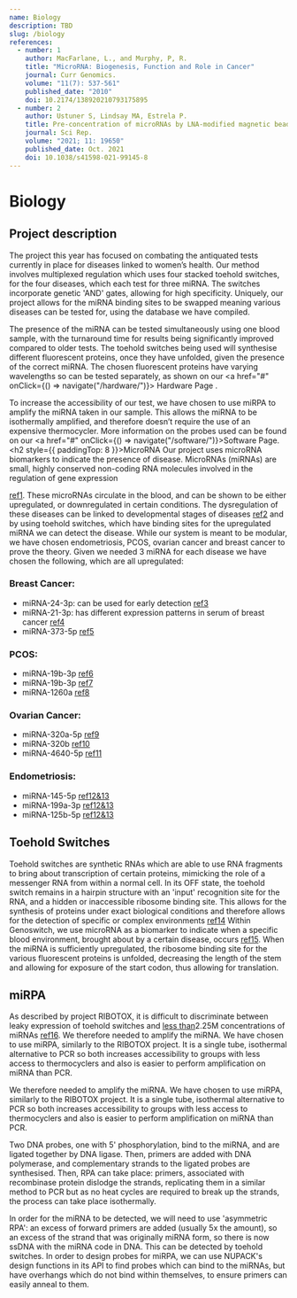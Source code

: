 ```yaml
---
name: Biology
description: TBD
slug: /biology
references:
  - number: 1
    author: MacFarlane, L., and Murphy, P, R.
    title: "MicroRNA: Biogenesis, Function and Role in Cancer"
    journal: Curr Genomics.
    volume: "11(7): 537-561"
    published_date: "2010"
    doi: 10.2174/138920210793175895
  - number: 2
    author: Ustuner S, Lindsay MA, Estrela P.
    title: Pre-concentration of microRNAs by LNA-modified magnetic beads for enhancement of electrochemical detection.
    journal: Sci Rep.
    volume: "2021; 11: 19650"
    published_date: Oct. 2021
    doi: 10.1038/s41598-021-99145-8
---
```


<h1>Biology</h1>
<h2 style={{ paddingTop: 4 }}>Project description</h2>
The project this year has focused on combating the antiquated tests currently in place for diseases
linked to women’s health. Our method involves multiplexed regulation which uses four stacked toehold
switches, for the four diseases, which each test for three miRNA. The switches incorporate genetic
'AND' gates, allowing for high specificity. Uniquely, our project allows for the miRNA binding sites
to be swapped meaning various diseases can be tested for, using the database we have compiled.

The presence of the miRNA can be tested simultaneously using one blood sample, with the turnaround
time for results being significantly improved compared to older tests. The toehold switches being
used will synthesise different fluorescent proteins, once they have unfolded, given the presence of
the correct miRNA. The chosen fluorescent proteins have varying wavelengths so can be tested
separately, as shown on our <a href="#" onClick={() => navigate("/hardware/")}>
Hardware Page
</a>.

To increase the accessibility of our test, we have chosen to use miRPA to amplify the miRNA taken in
our sample. This allows the miRNA to be isothermally amplified, and therefore doesn’t require the use
of an expensive thermocycler. More information on the probes used can be found on our <a href="#" onClick={() => navigate("/software/")}>Software Page</a>.<h2 style={{ paddingTop: 8 }}>MicroRNA</h2>
Our project uses microRNA biomarkers to indicate the presence of disease. MicroRNAs (miRNAs) are
small, highly conserved non-coding RNA molecules involved in the regulation of gene expression

<u>ref1</u>. These microRNAs circulate in the blood, and can be shown to be either upregulated, or
downregulated in certain conditions. The dysregulation of these diseases can be linked to
developmental stages of diseases <u>ref2</u> and by using toehold switches, which have binding sites
for the upregulated miRNA we can detect the disease. While our system is meant to be modular, we
have chosen endometriosis, PCOS, ovarian cancer and breast cancer to prove the theory. Given we
needed 3 miRNA for each disease we have chosen the following, which are all upregulated:
<h3 style={{ paddingTop: 4 }}>Breast Cancer:</h3>
<ul>
	<li>
		miRNA-24-3p: can be used for early detection
		<u>ref3</u>
	</li>
	<li>
		miRNA-21-3p: has different expression patterns in serum of breast cancer
		<u>ref4</u>
	</li>
	<li>
		miRNA-373-5p
		<u>ref5</u>
	</li>
</ul>
<h3 style={{ paddingTop: 4 }}>PCOS:</h3>
<ul>
	<li>
		miRNA-19b-3p
		<u>ref6</u>
	</li>
	<li>
		miRNA-19b-3p
		<u>ref7</u>
	</li>
	<li>
		miRNA-1260a
		<u>ref8</u>
	</li>
</ul>
<h3 style={{ paddingTop: 4 }}>Ovarian Cancer:</h3>
<ul>
	<li>
		miRNA-320a-5p
		<u>ref9</u>
	</li>
	<li>
		miRNA-320b
		<u>ref10</u>
	</li>
	<li>
		miRNA-4640-5p
		<u>ref11</u>
	</li>
</ul>
<h3 style={{ paddingTop: 4 }}>Endometriosis:</h3>
<ul>
	<li>
		miRNA-145-5p
		<u>ref12&13</u>
	</li>
	<li>
		miRNA-199a-3p
		<u>ref12&13</u>
	</li>
	<li>
		miRNA-125b-5p
		<u>ref12&13</u>
	</li>
</ul>
<h2 style={{ paddingTop: 8 }}>Toehold Switches</h2>
Toehold switches are synthetic RNAs which are able to use RNA fragments to bring about transcription
of certain proteins, mimicking the role of a messenger RNA from within a normal cell. In its OFF
state, the toehold switch remains in a hairpin structure with an 'input' recognition site for the
RNA, and a hidden or inaccessible ribosome binding site. This allows for the synthesis of proteins
under exact biological conditions and therefore allows for the detection of specific or complex
environments
<u>ref14</u>
Within Genoswitch, we use microRNA as a biomarker to indicate when a specific blood environment,
brought about by a certain disease, occurs
<u>ref15</u>. When the miRNA is sufficiently upregulated, the ribosome binding site for the various fluorescent
proteins is unfolded, decreasing the length of the stem and allowing for exposure of the start codon,
thus allowing for translation.

<h2 style={{ paddingTop: 8 }}>miRPA</h2>
As described by project RIBOTOX, it is difficult to discriminate between leaky expression of toehold
switches and <u>less than</u>2.25M concentrations of miRNAs <u>ref16</u>. We therefore needed to amplify
the miRNA. We have chosen to use miRPA, similarly to the RIBOTOX project. It is a single tube, isothermal
alternative to PCR so both increases accessibility to groups with less access to thermocyclers and also
is easier to perform amplification on miRNA than PCR.

We therefore needed to amplify the miRNA. We have chosen to use miRPA, similarly to the RIBOTOX project. It is a single tube, isothermal alternative to PCR so both increases accessibility to groups with less access to thermocyclers and also is easier to perform amplification on miRNA than PCR.

Two DNA probes, one with 5' phosphorylation, bind to the miRNA, and are ligated together by DNA ligase.
Then, primers are added with DNA polymerase, and complementary strands to the ligated probes are synthesised.
Then, RPA can take place: primers, associated with recombinase protein dislodge the strands, replicating them in a similar method to PCR but as no heat cycles are required to break up the strands, the process can take place isothermally.

In order for the miRNA to be detected, we will need to use 'asymmetric RPA': an excess of forward primers are added (usually 5x the amount), so an excess of the strand that was originally miRNA form, so there is now ssDNA with the miRNA code in DNA.
This can be detected by toehold switches.
In order to design probes for miRPA, we can use NUPACK's design functions in its API to find probes which can bind to the miRNAs, but have overhangs which do not bind within themselves, to ensure primers can easily anneal to them.

